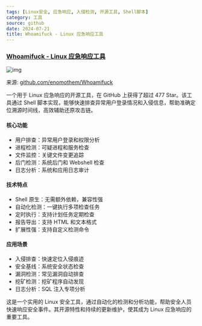 ```yaml
---
tags: [Linux安全, 应急响应, 入侵检测, 开源工具, Shell脚本]
category: 工具
source: github
date: 2024-07-21
title: Whoamifuck - Linux 应急响应工具
---
```


### [Whoamifuck - Linux 应急响应工具](https://github.com/enomothem/Whoamifuck)

![img](https://img.mengpeng.tech/i/2024/12/08/6755776da4887.webp)

来源: [github.com/enomothem/Whoamifuck](https://github.com/enomothem/Whoamifuck)

一个用于 Linux 应急响应的开源工具，在 GitHub 上获得了超过 477 Star。该工具通过 Shell 脚本实现，能够快速排查异常用户登录情况和入侵信息，帮助准确定位溯源时间线，高效辅助还原攻击链。

#### 核心功能
- 用户排查：异常用户登录和权限分析
- 进程检测：可疑进程和服务检查
- 文件监控：关键文件变更追踪
- 后门检测：系统后门和 Webshell 检查
- 日志分析：系统和应用日志审计

#### 技术特点
- Shell 原生：无需额外依赖，兼容性强
- 自动化检测：一键执行多项检查任务
- 定时执行：支持计划任务定期检查
- 报告导出：支持 HTML 和文本格式
- 扩展性强：支持自定义检测命令

#### 应用场景
- 入侵排查：快速定位入侵痕迹
- 安全基线：系统安全状态检查
- 漏洞检测：常见漏洞自动排查
- 挖矿检测：挖矿程序自动发现
- 日志分析：SQL 注入专项分析

这是一个实用的 Linux 安全工具，通过自动化的检测和分析功能，帮助安全人员快速响应安全事件。其开源特性和持续的更新维护，使其成为 Linux 应急响应的重要工具。 